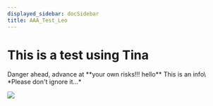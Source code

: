 ```yaml
---
displayed_sidebar: docSidebar
title: AAA_Test_Leo
---
```


# This is a test using Tina

<Admonition title="This is a note" type="danger">
  Danger ahead, advance at **your own risks!!! hello**
</Admonition>

<Admonition title="Youhou" type="info">
  This is an info\
  *Please don't ignore it...*
</Admonition>

![](/img/adaptation.jpg)

